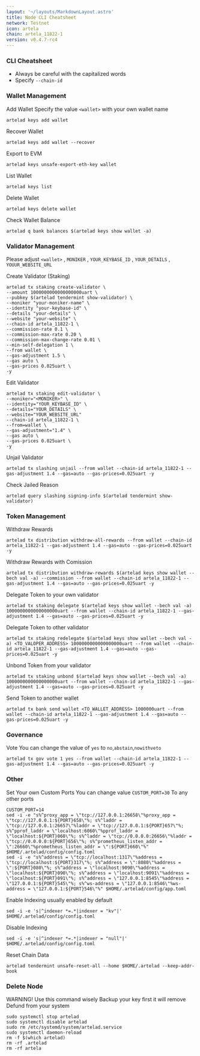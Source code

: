 ```yaml
---
layout: '~/layouts/MarkdownLayout.astro'
title: Node CLI Cheatsheet
network: Testnet
icon: artela
chain: artela_11822-1
version: v0.4.7-rc4
---
```


### CLI Cheatsheet

- Always be careful with the capitalized words
- Specify `--chain-id`

### Wallet Management

Add Wallet
Specify the value `<wallet>` with your own wallet name

```
artelad keys add wallet
```

Recover Wallet
```
artelad keys add wallet --recover
```
Export to EVM
```
artelad keys unsafe-export-eth-key wallet
```
List Wallet
```
artelad keys list
```

Delete Wallet
```
artelad keys delete wallet
```

Check Wallet Balance
```
artelad q bank balances $(artelad keys show wallet -a)
```

### Validator Management

Please adjust `<wallet>` , `MONIKER` , `YOUR_KEYBASE_ID` , `YOUR_DETAILS` , `YOUUR_WEBSITE_URL`

Create Validator (Staking)
```
artelad tx staking create-validator \
--amount 1000000000000000000uart \
--pubkey $(artelad tendermint show-validator) \
--moniker "your-moniker-name" \
--identity "your-keybase-id" \
--details "your-details" \
--website "your-website" \
--chain-id artela_11822-1 \
--commission-rate 0.1 \
--commission-max-rate 0.20 \
--commission-max-change-rate 0.01 \
--min-self-delegation 1 \
--from wallet \
--gas-adjustment 1.5 \
--gas auto \
--gas-prices 0.025uart \
-y
```

Edit Validator
```
artelad tx staking edit-validator \
--moniker="<MONIKER>" \
--identity="YOUR_KEYBASE_ID" \
--details="YOUR_DETAILS" \
--website="YOUR_WEBSITE_URL"
--chain-id artela_11822-1 \
--from=wallet \
--gas-adjustment="1.4" \
--gas auto \
--gas-prices 0.025uart \
-y
```


Unjail Validator
```
artelad tx slashing unjail --from wallet --chain-id artela_11822-1 --gas-adjustment 1.4 --gas=auto --gas-prices=0.025uart -y
```

Check Jailed Reason
```
artelad query slashing signing-info $(artelad tendermint show-validator)
```

### Token Management

Withdraw Rewards
```
artelad tx distribution withdraw-all-rewards --from wallet --chain-id artela_11822-1 --gas-adjustment 1.4 --gas=auto --gas-prices=0.025uart -y
```

Withdraw Rewards with Comission
```
artelad tx distribution withdraw-rewards $(artelad keys show wallet --bech val -a) --commission --from wallet --chain-id artela_11822-1 --gas-adjustment 1.4 --gas=auto --gas-prices=0.025uart -y
```

Delegate Token to your own validator
```
artelad tx staking delegate $(artelad keys show wallet --bech val -a) 1000000000000000000uart --from wallet --chain-id artela_11822-1 --gas-adjustment 1.4 --gas=auto --gas-prices=0.025uart -y
```

Delegate Token to other validator
```
artelad tx staking redelegate $(artelad keys show wallet --bech val -a) <TO_VALOPER_ADDRESS> 1000000000000000000uart --from wallet --chain-id artela_11822-1 --gas-adjustment 1.4 --gas=auto --gas-prices=0.025uart -y
```

Unbond Token from your validator
```
artelad tx staking unbond $(artelad keys show wallet --bech val -a) 1000000000000000000uart --from wallet --chain-id artela_11822-1 --gas-adjustment 1.4 --gas=auto --gas-prices=0.025uart -y
```

Send Token to another wallet
```
artelad tx bank send wallet <TO_WALLET_ADDRESS> 1000000uart --from wallet --chain-id artela_11822-1 --gas-adjustment 1.4 --gas=auto --gas-prices=0.025uart -y
```

### Governance 

Vote
You can change the value of `yes` to `no`,`abstain`,`nowithveto`

```
artelad tx gov vote 1 yes --from wallet --chain-id artela_11822-1 --gas-adjustment 1.4 --gas=auto --gas-prices=0.025uart -y

```

### Other

Set Your own Custom Ports
You can change value `CUSTOM_PORT=30` To any other ports
```
CUSTOM_PORT=14
sed -i -e "s%^proxy_app = \"tcp://127.0.0.1:26658\"%proxy_app = \"tcp://127.0.0.1:${PORT}658\"%; s%^laddr = \"tcp://127.0.0.1:26657\"%laddr = \"tcp://127.0.0.1:${PORT}657\"%; s%^pprof_laddr = \"localhost:6060\"%pprof_laddr = \"localhost:${PORT}060\"%; s%^laddr = \"tcp://0.0.0.0:26656\"%laddr = \"tcp://0.0.0.0:${PORT}656\"%; s%^prometheus_listen_addr = \":26660\"%prometheus_listen_addr = \":${PORT}660\"%" $HOME/.artelad/config/config.toml
sed -i -e "s%^address = \"tcp://localhost:1317\"%address = \"tcp://localhost:${PORT}317\"%; s%^address = \":8080\"%address = \":${PORT}080\"%; s%^address = \"localhost:9090\"%address = \"localhost:${PORT}090\"%; s%^address = \"localhost:9091\"%address = \"localhost:${PORT}091\"%; s%^address = \"127.0.0.1:8545\"%address = \"127.0.0.1:${PORT}545\"%; s%^ws-address = \"127.0.0.1:8546\"%ws-address = \"127.0.0.1:${PORT}546\"%" $HOME/.artelad/config/app.toml
```

Enable Indexing usually enabled by default
```
sed -i -e 's|^indexer *=.*|indexer = "kv"|' $HOME/.artelad/config/config.toml
```

Disable Indexing
```
sed -i -e 's|^indexer *=.*|indexer = "null"|' $HOME/.artelad/config/config.toml
```

Reset Chain Data
```
artelad tendermint unsafe-reset-all --home $HOME/.artelad --keep-addr-book
```

### Delete Node

WARNING! Use this command wisely 
Backup your key first it will remove Defund from your system

```
sudo systemctl stop artelad
sudo systemctl disable artelad
sudo rm /etc/systemd/system/artelad.service
sudo systemctl daemon-reload
rm -f $(which artelad)
rm -rf .artelad
rm -rf artela
```

